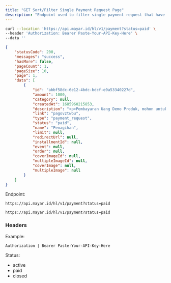 ```yaml
---
title: "GET Sort/Filter Single Payment Request Page"
description: "Endpoint used to filter single payment request that have been created"
---
```


<RequestExample>

```bash Request Example
curl --location 'https://api.mayar.id/hl/v1/payment?status=paid' \
--header 'Authorization: Bearer Paste-Your-API-Key-Here' \
--data ''
```

</RequestExample>

<ResponseExample>

```json Response Example 200
{
    "statusCode": 200,
    "messages": "success",
    "hasMore": false,
    "pageCount": 1,
    "pageSize": 10,
    "page": 1,
    "data": [
        {
            "id": "abbf58dc-6e12-4bdc-bdcf-e0a53340227d",
            "amount": 1000,
            "category": null,
            "createdAt": 1685960215853,
            "description": "<p>Pembayaran Uang Demo Produk, mohon untuk menyelesaikan dan melakukan pembayaran.</p>\n",
            "link": "pagovztwbu",
            "type": "payment_request",
            "status": "paid",
            "name": "Penagihan",
            "limit": null,
            "redirectUrl": null,
            "installmentId": null,
            "event": null,
            "order": null,
            "coverImageId": null,
            "multipleImageId": null,
            "coverImage": null,
            "multipleImage": null
        }
    ]
}
```

</ResponseExample>

Endpoint:

<CodeGroup>

```Production Production
https://api.mayar.id/hl/v1/payment?status=paid
```


```Sandbox Sandbox
https://api.mayar.id/hl/v1/payment?status=paid
```

</CodeGroup>

### Headers

<ResponseField name="Authorization" type="string" required>
  Example:

  `Authorization | Bearer Paste-Your-API-Key-Here`
</ResponseField>

<ParamField path="param" body="sort" type="string" required>
  Status:

  - active
  - paid
  - closed
</ParamField>